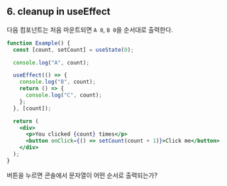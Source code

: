 ## 6. cleanup in useEffect

다음 컴포넌트는 처음 마운트되면 `A 0`, `B 0`을 순서대로 출력한다.

```jsx showLineNumbers
function Example() {
  const [count, setCount] = useState(0);

  console.log("A", count);

  useEffect(() => {
    console.log("B", count);
    return () => {
      console.log("C", count);
    };
  }, [count]);

  return (
    <div>
      <p>You clicked {count} times</p>
      <button onClick={() => setCount(count + 1)}>Click me</button>
    </div>
  );
}
```

버튼을 누르면 콘솔에서 문자열이 어떤 순서로 출력되는가?
